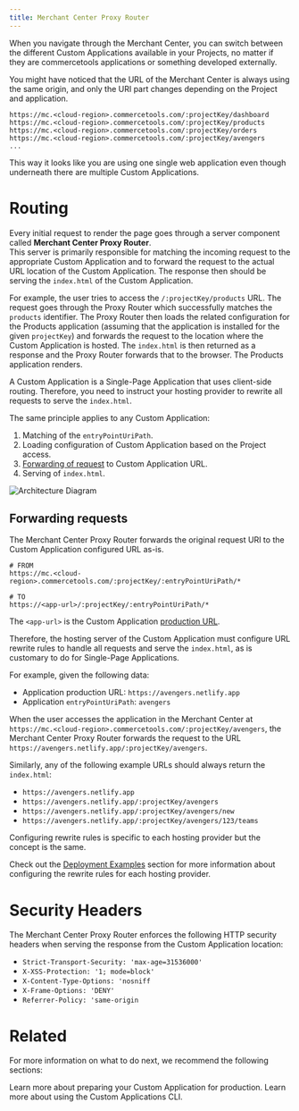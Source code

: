 ```yaml
---
title: Merchant Center Proxy Router
---
```


When you navigate through the Merchant Center, you can switch between the different Custom Applications available in your Projects, no matter if they are commercetools applications or something developed externally.

You might have noticed that the URL of the Merchant Center is always using the same origin, and only the URI part changes depending on the Project and application.

```
https://mc.<cloud-region>.commercetools.com/:projectKey/dashboard
https://mc.<cloud-region>.commercetools.com/:projectKey/products
https://mc.<cloud-region>.commercetools.com/:projectKey/orders
https://mc.<cloud-region>.commercetools.com/:projectKey/avengers
...
```

This way it looks like you are using one single web application even though underneath there are multiple Custom Applications.

# Routing

Every initial request to render the page goes through a server component called **Merchant Center Proxy Router**.<br />
This server is primarily responsible for matching the incoming request to the appropriate Custom Application and to forward the request to the actual URL location of the Custom Application. The response then should be serving the `index.html` of the Custom Application.

For example, the user tries to access the `/:projectKey/products` URL. The request goes through the Proxy Router which successfully matches the `products` identifier. The Proxy Router then loads the related configuration for the Products application (assuming that the application is installed for the given `projectKey`) and forwards the request to the location where the Custom Application is hosted. The `index.html` is then returned as a response and the Proxy Router forwards that to the browser. The Products application renders.

<Info>

A Custom Application is a Single-Page Application that uses client-side routing. Therefore, you need to instruct your hosting provider to rewrite all requests to serve the `index.html`.

</Info>

The same principle applies to any Custom Application:
1. Matching of the `entryPointUriPath`.
2. Loading configuration of Custom Application based on the Project access.
3. [Forwarding of request](#forwarding-requests) to Custom Application URL.
4. Serving of `index.html`.

![Architecture Diagram](/images/merchant-center-proxy-router.png 'Merchant Center Proxy Router architecture')

## Forwarding requests

The Merchant Center Proxy Router forwards the original request URI to the Custom Application configured URL as-is.

```
# FROM
https://mc.<cloud-region>.commercetools.com/:projectKey/:entryPointUriPath/*

# TO
https://<app-url>/:projectKey/:entryPointUriPath/*
```

The `<app-url>` is the Custom Application [production URL](/api-reference/application-config#envproductionurl).

Therefore, the hosting server of the Custom Application must configure URL rewrite rules to handle all requests and serve the `index.html`, as is customary to do for Single-Page Applications.

For example, given the following data:
* Application production URL: `https://avengers.netlify.app`
* Application `entryPointUriPath`: `avengers`

When the user accesses the application in the Merchant Center at `https://mc.<cloud-region>.commercetools.com/:projectKey/avengers`, the Merchant Center Proxy Router forwards the request to the URL `https://avengers.netlify.app/:projectKey/avengers`.

Similarly, any of the following example URLs should always return the `index.html`:
* `https://avengers.netlify.app`
* `https://avengers.netlify.app/:projectKey/avengers`
* `https://avengers.netlify.app/:projectKey/avengers/new`
* `https://avengers.netlify.app/:projectKey/avengers/123/teams`

<Info>

Configuring rewrite rules is specific to each hosting provider but the concept is the same.

Check out the [Deployment Examples](/deployment-examples) section for more information about configuring the rewrite rules for each hosting provider.

</Info>

# Security Headers

The Merchant Center Proxy Router enforces the following HTTP security headers when serving the response from the Custom Application location:

* `Strict-Transport-Security: 'max-age=31536000'`
* `X-XSS-Protection: '1; mode=block'`
* `X-Content-Type-Options: 'nosniff`
* `X-Frame-Options: 'DENY'`
* `Referrer-Policy: 'same-origin`

# Related

For more information on what to do next, we recommend the following sections:

<Cards smallTitle clickable>
  <Card
    title="Going to Production"
    href="/development/going-to-production"
  >
    Learn more about preparing your Custom Application for production.
  </Card>
  <Card
    title="CLI"
    href="/api-reference/cli"
  >
    Learn more about using the Custom Applications CLI.
  </Card>
</Cards>

